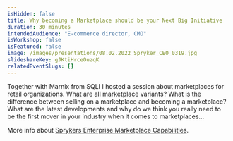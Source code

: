 ```yaml
---
isHidden: false
title: Why becoming a Marketplace should be your Next Big Initiative
duration: 30 minutes
intendedAudience: "E-commerce director, CMO"
isWorkshop: false
isFeatured: false
image: /images/presentations/08.02.2022_Spryker_CEO_0319.jpg
slideshareKey: gJKtiHrceOuzqK
relatedEventSlugs: []
---
```


Together with Marnix from SQLI I hosted a session about marketplaces for retail organizations. What are all marketplace variants? What is the difference between selling on a marketplace and becoming a marketplace? What are the latest developments and why do we think you really need to be the first mover in your industry when it comes to marketplaces...

More info about [Sprykers Enterprise Marketplace Capabilities](https://spryker.com/en/marketplace/).

